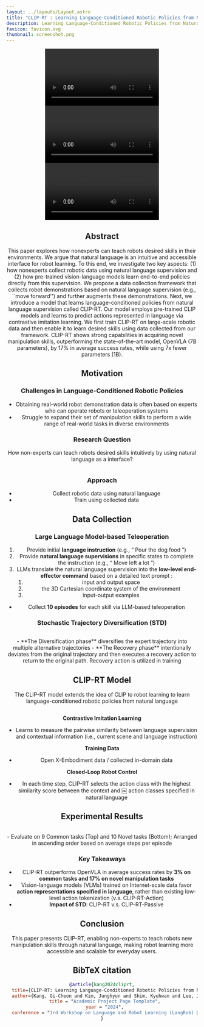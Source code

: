 ```yaml
---
layout: ../layouts/Layout.astro
title: "CLIP-RT : Learning Language-Conditioned Robotic Policies from Natural Language Supervision"
description: Learning Language-Conditioned Robotic Policies from Natural Language Supervision
favicon: favicon.svg
thumbnail: screenshot.png
---
```








<Header
  title={frontmatter.title}
  authors={[
    {
      name: "Gi-Cheon Kang",
      url: "https://gicheonkang.com",
      notes: ["1,2,*"],
    },
    {
      name: "Junghyun Kim",
      url:"https://jhkim-snu.github.io/",
      notes: ["1,2,*"],
    },
    {
      name: "Kyuhwan Shim",
      url:"https://bi.snu.ac.kr/~khshim/",
      notes: ["1,2"],
    },
    {
      name: "Jun Ki Lee",
      url:"https://junkilee.github.io/",
      notes: ["2,†"],
    },
    {
      name: "Byoung-Tak Zhang",
      url:"https://bi.snu.ac.kr/~btzhang/",
      notes: ["1,2,†"],
    },
  ]}
  institute={[
    { symbol: "¹", name: "Graduate School of AI, Seoul National University" },
    { symbol: "²", name: "AI Institute, Seoul National University (AIIS)" },
  ]} 
  notes={[
    {
      symbol: "*",
      text: "Equal Contribution",
    },
    {
      symbol: "†",
      text: "Corresponding Authors",
    },
  ]}
  links={[
    {
      name: "Paper",
      url: "https://sites.google.com/view/langrob-corl24/home?authuser=0",
      icon: "fa-solid:file-pdf",
    },
    {
      name: "Code",
      url: "https://github.com/JHKim-snu/CLIP-RT",
      icon: "mdi:github",
    },
    {
      name: "arXiv",
      url: "https://arxiv.org/",
      icon: "academicons:arxiv",
    },
  ]}
/>
<section class="hero is-light is-small">
  <div class="hero-body">
    <div class="container">
      <Swiper
        pagination={{ clickable: true }}
        spaceBetween={15}
        slidesPerView={3}
        loop={true}
      >
        <SwiperSlide>
          <div class="video-group">
            <Video source="../assets/videos/videos/close_the_laptop.mp4" caption="Close the laptop" />
            <Video source="../assets/videos/videos/draw_a_line.mp4" caption="Draw a line" />
            <Video source="../assets/videos/videos/erase_the_whiteboard.mp4" caption="Erase the whiteboard" />
          </div>
        </SwiperSlide>
        <SwiperSlide>
          <div class="video-group">
            <Video source="../assets/videos/videos/hide_the_pooh.mp4" caption="Hide the Pooh" />
            <Video source="../assets/videos/videos/open_the_cabinet.mp4" caption="Open the cabinet" />
            <Video source="../assets/videos/videos/open_the_trashcan.mp4" caption="Open the trashcan" />
          </div>
        </SwiperSlide>
        <SwiperSlide>
          <div class="video-group">
            <Video source="../assets/videos/videos/play_with_car.mp4" caption="Play with the car" />
            <Video source="../assets/videos/videos/pour_the_dog_food.mp4" caption="Pour the dog food" />
            <Video source="../assets/videos/videos/stamp.mp4" caption="Stamp" />
          </div>
        </SwiperSlide>
      </Swiper>
    </div>
  </div>
</section>

<HighlightedSection>

## Abstract

This paper explores how nonexperts can teach robots desired skills in their environments. We argue that natural language is an intuitive and accessible interface for robot learning. 
To this end, we investigate two key aspects: (1) how nonexperts collect robotic data using natural language supervision and (2) how pre-trained vision-language models learn end-to-end policies directly from this supervision. 
We propose a data collection framework that collects robot demonstrations based on natural language supervision (e.g., ``move forward'') and further augments these demonstrations. 
Next, we introduce a model that learns language-conditioned policies from natural language supervision called CLIP-RT. 
Our model employs pre-trained CLIP models and learns to predict actions represented in language via contrastive imitation learning. 
We first train CLIP-RT on large-scale robotic data and then enable it to learn desired skills using data collected from our framework.
CLIP-RT shows strong capabilities in acquiring novel manipulation skills, outperforming the state-of-the-art model, OpenVLA (7B parameters), by 17\% in average success rates, while using 7x fewer parameters (1B). 

</HighlightedSection>

## Motivation

### Challenges in Language-Conditioned Robotic Policies
- Obtaining real-world robot demonstration data is often based on experts who can operate robots or teleoperation systems
- Struggle to expand their set of manipulation skills to perform a wide range of real-world tasks in diverse environments

### Research Question

How non-experts can teach robots desired skills intuitively by using natural language as a interface?


<Figure
    caption="Research Question">
    <Image source={figure1} altText="Research Question" />
</Figure>


### Approach
- Collect robotic data using natural language
- Train using collected data

## Data Collection

### Large Language Model-based Teleoperation

1. Provide initial **language instruction** (e.g., “ Pour the dog food ”)
2. Provide **natural language supervisions** in specific states to complete the instruction (e.g., “ Move left a lot ”)
3. LLMs translate the natural language supervision into the **low-level end-effector command** based on a detailed text prompt :
    1. input and output space
    2. the 3D Cartesian coordinate system of the environment
    3. input-output examples


- Collect **10 episodes** for each skill via LLM-based teleoperation


### Stochastic Trajectory Diversification (STD)

<Figure
    caption="Stochastic Trajectory Diversification">
    <Image source={std} altText="Stochastic Trajectory Diversification" />
</Figure>
- **The Diversification phase** diversifies the expert trajectory into multiple alternative trajectories
- **The Recovery phase** intentionally deviates from the original trajectory and then executes a recovery action to return to the original path. Recovery action is utilized in training


## CLIP-RT Model 

The CLIP-RT model extends the idea of CLIP to robot learning to learn language-conditioned robotic policies from natural language


<Figure
    caption="Overview of CLIP-RT.">
    <Image source={model_overview} altText="Overview of CLIP-RT." />
</Figure>

**Contrastive Imitation Learning**
- Learns to measure the pairwise similarity between language supervision and contextual information
(i.e., current scene and language instruction)

**Training Data**
- Open X-Embodiment data / collected in-domain data

**Closed-Loop Robot Control**
- In each time step, CLIP-RT selects the action class with the highest similarity score between the context and
￼ action classes specified in natural language 

<LaTeX formula="\mathcal{L}_{\mathrm{cil}} = - {1 \over M^2} \sum_{i=1}^M \sum_{j=1}^M \left[y_{ij} \mathrm{log} \sigma(s_{ij}) + (1 - y_{ij}) \mathrm{log} (1-\sigma(s_{ij})) \right]; \sigma(s_{ij}) = \frac{1}{1 + \mathrm{exp}(-\mathrm{sim}(c_i, z_j))}" />

## Experimental Results 

<Figure
    caption="Experimental Results">
    <Image source={exp_results} altText="Experimental Results" />
</Figure>
- Evaluate on 9 Common tasks (Top) and 10 Novel tasks (Bottom);
Arranged in ascending order based on average steps per episode

### Key Takeaways

- CLIP-RT outperforms OpenVLA in average success rates by **3%
on common tasks and 17% on novel manipulation tasks**
- Vision-language models (VLMs) trained on Internet-scale data
favor **action representations specified in language**, rather than
existing low-level action tokenization (v.s. CLIP-RT-Action)
- **Impact of STD**: CLIP-RT v.s. CLIP-RT-Passive

## Conclusion
This paper presents CLIP-RT, enabling non-experts to teach robots new manipulation skills through natural language, making robot learning more accessible and scalable for everyday users.

## BibTeX citation

```bibtex
@article{kang2024cliprt,
  title={CLIP-RT: Learning Language-Conditioned Robotic Policies from Natural Language Supervision},
  author={Kang, Gi-Cheon and Kim, Junghyun and Shim, Kyuhwan and Lee, Jun Ki and Zhang, Byoung-Tak},
  title = "Academic Project Page Template",
  year = "2024",
  conference = "3rd Workshop on Language and Robot Learning (LangRob) @ The Conference on Robot Learning (CoRL 2024)",
}
```